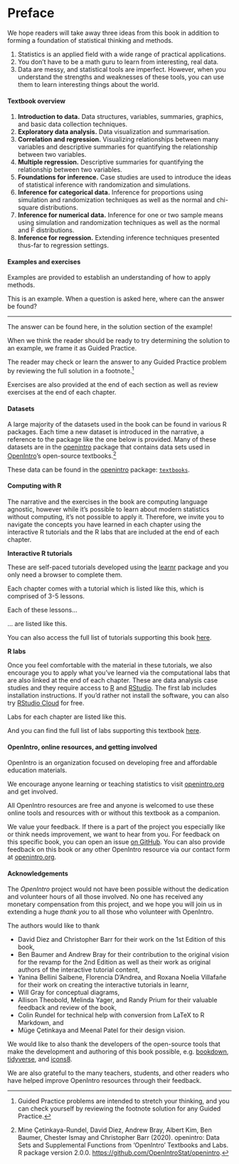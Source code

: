 # Preface {.unnumbered}

We hope readers will take away three ideas from this book in addition to forming a foundation of statistical thinking and methods.

1.  Statistics is an applied field with a wide range of practical applications.
2.  You don't have to be a math guru to learn from interesting, real data.
3.  Data are messy, and statistical tools are imperfect. However, when you understand the strengths and weaknesses of these tools, you can use them to learn interesting things about the world.

#### Textbook overview {.unnumbered}

1.  **Introduction to data.** Data structures, variables, summaries, graphics, and basic data collection techniques.
2.  **Exploratory data analysis.** Data visualization and summarisation.
3.  **Correlation and regression.** Visualizing relationships between many variables and descriptive summaries for quantifying the relationship between two variables.
4.  **Multiple regression.** Descriptive summaries for quantifying the relationship between two variables.
5.  **Foundations for inference.** Case studies are used to introduce the ideas of statistical inference with randomization and simulations.
6.  **Inference for categorical data.** Inference for proportions using simulation and randomization techniques as well as the normal and chi-square distributions.
7.  **Inference for numerical data.** Inference for one or two sample means using simulation and randomization techniques as well as the normal and F distributions.
8.  **Inference for regression.** Extending inference techniques presented thus-far to regression settings.

#### Examples and exercises {.unnumbered}

Examples are provided to establish an understanding of how to apply methods.

::: {.workedexample data-latex=""}
This is an example.
When a question is asked here, where can the answer be found?

------------------------------------------------------------------------

The answer can be found here, in the solution section of the example!
:::

When we think the reader should be ready to try determining the solution to an example, we frame it as Guided Practice.

::: {.guidedpractice data-latex=""}
The reader may check or learn the answer to any Guided Practice problem by reviewing the full solution in a footnote.[^preface-1]
:::

[^preface-1]: Guided Practice problems are intended to stretch your thinking, and you can check yourself by reviewing the footnote solution for any Guided Practice.

Exercises are also provided at the end of each section as well as review exercises at the end of each chapter.
<!--
Solutions are given for odd-numbered exercises in Appendix A.
-->

#### Datasets {.unnumbered}

A large majority of the datasets used in the book can be found in various R packages.
Each time a new dataset is introduced in the narrative, a reference to the package like the one below is provided.
Many of these datasets are in the [openintro](http://openintrostat.github.io/openintro) package that contains data sets used in [OpenIntro](https://www.openintro.org/)'s open-source textbooks.[^preface-2]

[^preface-2]: Mine Çetinkaya-Rundel, David Diez, Andrew Bray, Albert Kim, Ben Baumer, Chester Ismay and Christopher Barr (2020).
    openintro: Data Sets and Supplemental Functions from 'OpenIntro' Textbooks and Labs.
    R package version 2.0.0.
    <https://github.com/OpenIntroStat/openintro>.

::: {.data data-latex=""}
These data can be found in the [openintro](http://openintrostat.github.io/openintro) package: [`textbooks`](http://openintrostat.github.io/openintro/reference/textbooks.html).
:::

#### Computing with R {.unnumbered}

The narrative and the exercises in the book are computing language agnostic, however while it's possible to learn about modern statistics without computing, it's not possible to apply it.
Therefore, we invite you to navigate the concepts you have learned in each chapter using the interactive R tutorials and the R labs that are included at the end of each chapter.

**Interactive R tutorials**

These are self-paced tutorials developed using the [learnr](https://rstudio.github.io/learnr/index.html) package and you only need a browser to complete them.

::: {.alltutorials data-latex=""}
Each chapter comes with a tutorial which is listed like this, which is comprised of 3-5 lessons.
:::

::: {.singletutorial data-latex=""}
Each of these lessons...
:::

::: {.singletutorial data-latex=""}
... are listed like this.
:::

You can also access the full list of tutorials supporting this book [here](https://openintrostat.github.io/ims-tutorials/).

**R labs**

Once you feel comfortable with the material in these tutorials, we also encourage you to apply what you've learned via the computational labs that are also linked at the end of each chapter.
These are data analysis case studies and they require access to [R](https://cran.r-project.org/) and [RStudio](https://rstudio.com/products/rstudio/).
The first lab includes installation instructions.
If you'd rather not install the software, you can also try [RStudio Cloud](https://rstudio.cloud/) for free.

::: {.singlelab data-latex=""}
Labs for each chapter are listed like this.
:::

::: {.alllabs data-latex=""}
And you can find the full list of labs supporting this textbook [here](http://openintrostat.github.io/oilabs-tidy/).
:::

#### OpenIntro, online resources, and getting involved {.unnumbered}

OpenIntro is an organization focused on developing free and affordable education materials.

We encourage anyone learning or teaching statistics to visit [openintro.org](http://www.openintro.org) and get involved.

All OpenIntro resources are free and anyone is welcomed to use these online tools and resources with or without this textbook as a companion.

We value your feedback.
If there is a part of the project you especially like or think needs improvement, we want to hear from you.
For feedback on this specific book, you can open an issue [on GitHub](https://github.com/openintrostat/ims/issues).
You can also provide feedback on this book or any other OpenIntro resource via our contact form at [openintro.org](https://www.openintro.org/form/?f=contact).

#### Acknowledgements {.unnumbered}

The *OpenIntro* project would not have been possible without the dedication and volunteer hours of all those involved.
No one has received any monetary compensation from this project, and we hope you will join us in extending a huge *thank you* to all those who volunteer with OpenIntro.

The authors would like to thank

-   David Diez and Christopher Barr for their work on the 1st Edition of this book,
-   Ben Baumer and Andrew Bray for their contribution to the original vision for the revamp for the 2nd Edition as well as their work as original authors of the interactive tutorial content,
-   Yanina Bellini Saibene, Florencia D'Andrea, and Roxana Noelia Villafañe for their work on creating the interactive tutorials in learnr,\
-   Will Gray for conceptual diagrams,
-   Allison Theobold, Melinda Yager, and Randy Prium for their valuable feedback and review of the book,
-   Colin Rundel for technical help with conversion from LaTeX to R Markdown, and
-   Müge Çetinkaya and Meenal Patel for their design vision.

We would like to also thank the developers of the open-source tools that make the development and authoring of this book possible, e.g. [bookdown](https://bookdown.org/), [tidyverse](https://tidyverse.org/), and [icons8](http://icons8.com/).

We are also grateful to the many teachers, students, and other readers who have helped improve OpenIntro resources through their feedback.
